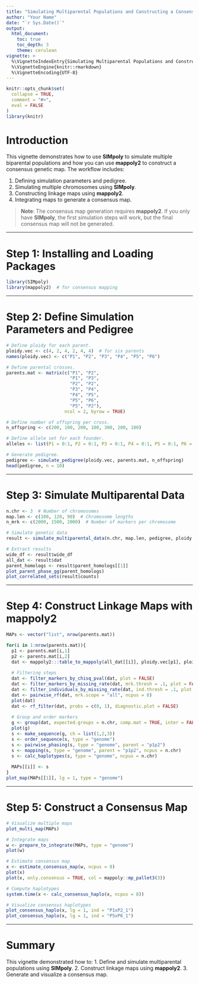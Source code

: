 ```yaml
---
title: "Simulating Multiparental Populations and Constructing a Consensus Map"
author: "Your Name"
date: "`r Sys.Date()`"
output:
  html_document:
    toc: true
    toc_depth: 3
    theme: cerulean
vignette: >
  %\VignetteIndexEntry{Simulating Multiparental Populations and Constructing a Consensus Map}
  %\VignetteEngine{knitr::rmarkdown}
  %\VignetteEncoding{UTF-8}
---
```


```r
knitr::opts_chunk$set(
  collapse = TRUE,
  comment = "#>",
  eval = FALSE
)
library(knitr)
```

# Introduction

This vignette demonstrates how to use **SIMpoly** to simulate multiple biparental populations and how you can use **mappoly2** to construct a consensus genetic map. The workflow includes:

1. Defining simulation parameters and pedigree.
2. Simulating multiple chromosomes using **SIMpoly**.
3. Constructing linkage maps using **mappoly2**.
4. Integrating maps to generate a consensus map.

> **Note**: The consensus map generation requires **mappoly2**. If you only have **SIMpoly**, the first simulation steps will work, but the final consensus map will not be generated.

---

# Step 1: Installing and Loading Packages

```r
library(SIMpoly)
library(mappoly2)  # for consensus mapping
```

---

# Step 2: Define Simulation Parameters and Pedigree

```r
# Define ploidy for each parent.
ploidy.vec <- c(4, 2, 4, 2, 4, 4)  # for six parents
names(ploidy.vec) <- c("P1", "P2", "P3", "P4", "P5", "P6")

# Define parental crosses.
parents.mat <- matrix(c("P1", "P2",
                        "P1", "P3",
                        "P2", "P2",
                        "P3", "P4",
                        "P4", "P5",
                        "P5", "P6",
                        "P5", "P2"),
                      ncol = 2, byrow = TRUE)

# Define number of offspring per cross.
n_offspring <- c(200, 100, 200, 100, 300, 200, 100)

# Define allele set for each founder.
alleles <- list(P1 = 0:1, P2 = 0:1, P3 = 0:1, P4 = 0:1, P5 = 0:1, P6 = 0:1)

# Generate pedigree.
pedigree <- simulate_pedigree(ploidy.vec, parents.mat, n_offspring)
head(pedigree, n = 10)
```

---

# Step 3: Simulate Multiparental Data

```r
n.chr <- 3  # Number of chromosomes
map.len <- c(100, 120, 90)  # Chromosome lengths
n_mrk <- c(2000, 1500, 2000)  # Number of markers per chromosome

# Simulate genetic data
result <- simulate_multiparental_data(n.chr, map.len, pedigree, ploidy.vec, n_mrk, alleles, p = .3 , rho = .7)

# Extract results
wide_df <- result$wide_df
all_dat <- result$dat
parent_homologs <- result$parent_homologs[[1]]
plot_parent_phase_gg(parent_homologs)
plot_correlated_sets(result$counts)
```

---

# Step 4: Construct Linkage Maps with mappoly2

```r
MAPs <- vector("list", nrow(parents.mat))

for(i in 1:nrow(parents.mat)){
  p1 <- parents.mat[i,1]
  p2 <- parents.mat[i,2]
  dat <- mappoly2:::table_to_mappoly(all_dat[[i]], ploidy.vec[p1], ploidy.vec[p2], p1, p2)
  
  # Filtering steps
  dat <- filter_markers_by_chisq_pval(dat, plot = FALSE)
  dat <- filter_markers_by_missing_rate(dat, mrk.thresh = .1, plot = FALSE)
  dat <- filter_individuals_by_missing_rate(dat, ind.thresh = .1, plot = FALSE)
  dat <- pairwise_rf(dat, mrk.scope = "all", ncpus = 8)
  plot(dat)
  dat <- rf_filter(dat, probs = c(0, 1), diagnostic.plot = FALSE)
  
  # Group and order markers
  g <- group(dat, expected.groups = n.chr, comp.mat = TRUE, inter = FALSE)
  plot(g)
  s <- make_sequence(g, ch = list(1,2,3))
  s <- order_sequence(s, type = "genome")
  s <- pairwise_phasing(s, type = "genome", parent = "p1p2")
  s <- mapping(s, type = "genome", parent = "p1p2", ncpus = n.chr)
  s <- calc_haplotypes(s, type = "genome", ncpus = n.chr)
  
  MAPs[[i]] <- s
}
plot_map(MAPs[[1]], lg = 1, type = "genome")
```

---

# Step 5: Construct a Consensus Map

```r
# Visualize multiple maps
plot_multi_map(MAPs)

# Integrate maps
w <- prepare_to_integrate(MAPs, type = "genome")
plot(w)

# Estimate consensus map
x <- estimate_consensus_map(w, ncpus = 8)
plot(x)
plot(x, only.consensus = TRUE, col = mappoly::mp_pallet3(3))

# Compute haplotypes
system.time(x <- calc_consensus_haplo(x, ncpus = 8))

# Visualize consensus haplotypes
plot_consensus_haplo(x, lg = 1, ind = "P1xP2_1")
plot_consensus_haplo(x, lg = 1, ind = "P5xP6_1")
```

---

# Summary

This vignette demonstrated how to:
1. Define and simulate multiparental populations using **SIMpoly**.
2. Construct linkage maps using **mappoly2**.
3. Generate and visualize a consensus map.
